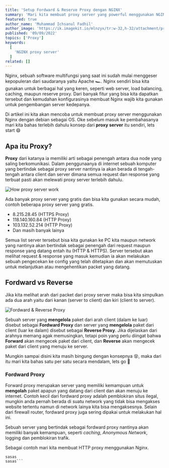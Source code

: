 ---
title: 'Setup Fordward & Reserve Proxy dengan NGINX'
summary: 'Mari kita membuat proxy server yang powerful menggunakan NGINX'
featured: true
author_name: 'Muhammad Ichsanul Fadhil'
author_image: 'https://ik.imagekit.io/mlnzyx/tr:w-32,h-32/attachment/profile.webp'
published: '09/09/2022'
topics: ['Proxy']
keywords:
  [
    'NGINX proxy server'
  ]
related: []
---

Nginx, sebuah software multifungsi yang saat ini sudah mulai menggeser kepopuleran dari saudaranya yaitu Apache 🏎️. Nginx sendiri bisa kita gunakan untuk berbagai hal yang keren, seperti web server, load balancing, caching, maupun reserve proxy. Dari banyak fitur yang bisa kita dapatkan tersebut dan kemudahan konfigurasinya membuat Nginx wajib kita gunakan untuk pengembangan server kedepanya.

Di artikel ini kita akan mencoba untuk membuat proxy server menggunakan Nginx dengan debian sebagai OS. Oke sebelum masuk ke pembahasanya mari kita bahas terlebih dahulu konsep dari **proxy server** itu sendiri, lets start 😄 

## Apa itu Proxy?

**Proxy** dari katanya ia memiliki arti sebagai penengah antara dua node yang saling berkomunikasi. Dalam penggunaanya di internet sebuah komputer yang bertindak sebagai proxy server nantinya ia akan berada di tengah-tengah antara client dan server dimana semua request dan response yang terbuat pasti akan melewati proxy server terlebih dahulu.

![How proxy server work](https://ik.imagekit.io/uvma3bkbp/Capture_dX9SK8il0.PNG?ik-sdk-version=javascript-1.4.3&updatedAt=1662696592348 'https://www.baeldung.com/nginx-forward-proxy')

Ada banyak proxy server yang gratis dan bisa kita gunakan secara mudah, contoh beberapa proxy server yang gratis.

* 8.215.28.45 (HTTPS Proxy)
* 118.140.160.84 (HTTP Proxy)
* 103.132.52.214 (HTTP Proxy)
* Dan masih banyak lainya

Semua list server tersebut bisa kita gunakan ke PC kita maupun network yang nantinya akan bertindak sebagai penengah dari request maupun response yang datang entah itu (HTTP & HTTPS). Server tersebut akan melihat request & response yang masuk kemudian ia akan melakukan sebuah pengecekan ke config yang telah ditetapkan dan akan memutuskan untuk melanjutkan atau mengehentikan packet yang datang.

## Fordward vs Reverse

Jika kita melihat arah dari packet dari proxy server maka bisa kita simpulkan ada dua arah yaitu dari kanan (server to client) dan kiri (client to server).

![Fordward & Reverse Proxy](https://ik.imagekit.io/uvma3bkbp/New_Project_ZdzmAxg8g.png?ik-sdk-version=javascript-1.4.3&updatedAt=1662723389850 'Fordward & Reverse Proxy')

Sebuah server yang **mengelola** paket dari arah client (dalam ke luar) disebut sebagai **Fordward Proxy** dan server yang **mengelola** paket dari client (luar ke dalam) disebut sebagai **Reverse Proxy**. Jika dijelaskan dari arahnya memang agak memusingkan, tetapi poin yang perlu diingat bahwa **Forward** akan mengecek paket dari client, dan **Reverse** akan mengecek paket dari client yang menuju ke server.

Mungkin sampai disini kita masih bingung dengan konsepnya 😵, maka dari itu mari kita bahas satu per satu secara mendalam, lets go 🚀

### Fordward Proxy

Forward proxy merupakan server yang memiliki kemampuan untuk **mengolah** paket apapun yang datang dari client dan akan menuju ke internet. Contoh kecil dari fordward proxy adalah pemblokiran situs ilegal, mungkin anda pernah berada di suatu network yang tidak bisa mengakses website tertentu namun di network lainya kita bisa mengaksesnya. Selain dari firewall router, fordward proxy juga sering dipakai untuk melakukan hal ini.

Sebuah server yang bertindak sebagai fordward proxy nantinya akan memiliki banyak kemampuan, seperti *caching*, *Anonymous Network*, logging dan pemblokiran trafik.

Sebagai contoh mari kita membuat HTTP proxy menggunakan Nginx.

```CONF
sasas
sasas```







